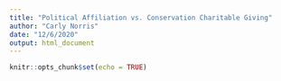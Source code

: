 ```yaml
---
title: "Political Affiliation vs. Conservation Charitable Giving"
author: "Carly Norris"
date: "12/6/2020"
output: html_document
---
```


```r
knitr::opts_chunk$set(echo = TRUE)
```


